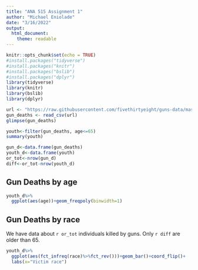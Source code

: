 ---
title: "ANA 515 Assignment 1"
author: "Michael Eniolade"
date: "3/16/2022"
output:
  html_document:
    theme: readable
---


```{r setup, include=FALSE}
knitr::opts_chunk$set(echo = TRUE)
#install.packages("tidyverse")
#install.packages("knitr")
#install.packages("bslib")
#install.packages("dplyr")
library(tidyverse)
library(knitr)
library(bslib)
library(dplyr)
```


```{r gun_deaths, include=TRUE, cache = FALSE}
url <- "https://raw.githubusercontent.com/fivethirtyeight/guns-data/master/full_data.csv"
gun_deaths <- read_csv(url)
glimpse(gun_deaths)
```
```{r youth, include=TRUE, cache = FALSE}
youth<-filter(gun_deaths, age<=65)
summary(youth)
```
```{r echo = FALSE}
gun_d<-data.frame(gun_deaths)
youth_d<-data.frame(youth)
or_tot<-nrow(gun_d)
diff<-or_tot-nrow(youth_d)
```

## Gun Deaths by age

```{r youth_d, include=TRUE, cache = FALSE}
youth_d%>%
  ggplot(aes(age))+geom_freqpoly(binwidth=1)
```

## Gun Deaths by race

We have data about `r or_tot` individuals killed by guns. Only `r diff` are older than 65. 



```{r youth_ds, include=TRUE, cache = FALSE}
youth_d%>%
  ggplot(aes(fct_infreq(race)%>%fct_rev()))+geom_bar()+coord_flip()+
  labs(x="Victim race")
```
